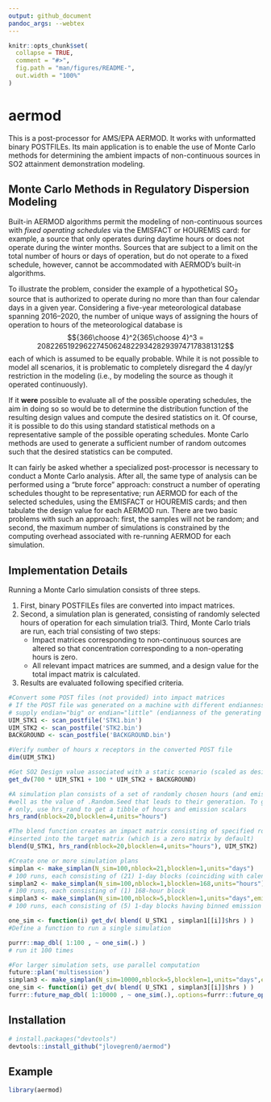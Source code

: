 ```yaml
---
output: github_document
pandoc_args: --webtex
---
```


<!-- README.md is generated from README.Rmd. Please edit that file -->

```r
knitr::opts_chunk$set(
  collapse = TRUE,
  comment = "#>",
  fig.path = "man/figures/README-",
  out.width = "100%"
)
```

# aermod

<!-- badges: start -->
<!-- badges: end -->

This is a post-processor for AMS/EPA AERMOD.  It works with unformatted binary POSTFILEs. Its main application is to enable the use of Monte Carlo methods for determining the ambient impacts of non-continuous sources in SO2 attainment demonstration modeling.

## Monte Carlo Methods in Regulatory Dispersion Modeling

Built-in AERMOD algorithms permit the modeling of non-continuous sources with *fixed operating schedules* via the EMISFACT or HOUREMIS card: for example, a source that only operates during daytime hours or does not operate during the winter months. Sources that are subject to a limit on the total number of hours or days of operation, but do not operate to a fixed schedule, however, cannot be accommodated with AERMOD's built-in algorithms.

To illustrate the problem, consider the example of a hypothetical SO~2~ source that is authorized to operate during no more than than four calendar days in a given year. Considering a five-year meteorological database spanning 2016--2020, the number of unique ways of assigning the hours of operation to hours of the meteorological database is $${366\choose 4}^2{365\choose 4}^3 = 208226519296227450624822934282939747178381312$$ each of which is assumed to be equally probable. While it is not possible to model all scenarios, it is problematic to completely disregard the 4 day/yr restriction in the modeling (i.e., by modeling the source as though it operated continuously).

If it **were** possible to evaluate all of the possible operating schedules, the aim in doing so so would be to determine the distribution function of the resulting design values and compute the desired statistics on it. Of course, it is possible to do this using standard statistical methods on a representative sample of the possible operating schedules. Monte Carlo methods are used to generate a sufficient number of random outcomes such that the desired statistics can be computed. 

It can fairly be asked whether a specialized post-processor is necessary to conduct a Monte Carlo analysis. After all, the same type of analysis can be performed using a "brute force" approach: construct a number of operating schedules thought to be representative; run AERMOD for each of the selected schedules, using the EMISFACT or HOUREMIS cards; and then tabulate the design value for each AERMOD run. There are two basic problems with such an approach: first, the samples will not be random; and second, the maximum number of simulations is constrained by the computing overhead associated with re-running AERMOD for each simulation. 

## Implementation Details

Running a Monte Carlo simulation consists of three steps. 

1. First, binary POSTFILEs files are converted into impact matrices. 
2. Second, a simulation plan is generated, consisting of randomly selected hours of operation for each simulation trial3. Third, Monte Carlo trials are run, each trial consisting of two steps:
    + Impact matrices corresponding to non-continuous sources are altered so that concentration corresponding to a non-operating hours is zero.
    + All relevant impact matrices are summed, and a design value for the total impact matrix is calculated.
4.  Results are evaluated following specified criteria.


``` r
#Convert some POST files (not provided) into impact matrices
# If the POST file was generated on a machine with different endianness than your own,
# supply endian="big" or endian="little" (endianness of the generating machine)
UIM_STK1 <- scan_postfile('STK1.bin')
UIM_STK2 <- scan_postfile('STK2.bin')
BACKGROUND <- scan_postfile('BACKGROUND.bin')

#Verify number of hours x receptors in the converted POST file
dim(UIM_STK1)

#Get SO2 Design value associated with a static scenario (scaled as desired)
get_dv(700 * UIM_STK1 + 100 * UIM_STK2 + BACKGROUND)

#A simulation plan consists of a set of randomly chosen hours (and emission rates, if desired), as
#well as the value of .Random.Seed that leads to their generation. To generate random hours
# only, use hrs_rand to get a tibble of hours and emission scalars
hrs_rand(nblock=20,blocklen=4,units="hours")

#The blend function creates an impact matrix consisting of specified rows from the source matrix
#inserted into the target matrix (which is a zero matrix by default)
blend(U_STK1, hrs_rand(nblock=20,blocklen=4,units="hours"), UIM_STK2)

#Create one or more simulation plans 
simplan <- make_simplan(N_sim=100,nblock=21,blocklen=1,units="days")
# 100 runs, each consisting of (21) 1-day blocks (coinciding with calendar days)
simplan2 <- make_simplan(N_sim=100,nblock=1,blocklen=168,units="hours")
# 100 runs, each consisting of (1) 168-hour block
simplan3 <- make_simplan(N_sim=100,nblock=5,blocklen=1,units="days",emis_scale=c(750,750,200,200,200))
# 100 runs, each consisting of (5) 1-day blocks having binned emission rates of 750 lb/hr (2 days) and 200 lb/hr (3 days)

one_sim <- function(i) get_dv( blend( U_STK1 , simplan1[[i]]$hrs ) )
#Define a function to run a single simulation

purrr::map_dbl( 1:100 , ~ one_sim(.) )
# run it 100 times

#For larger simulation sets, use parallel computation
future::plan('multisession')
simplan3 <- make_simplan(N_sim=10000,nblock=5,blocklen=1,units="days",emis_scale=c(750,750,200,200,200))
one_sim <- function(i) get_dv( blend( U_STK1 , simplan3[[i]]$hrs ) )
furrr::future_map_dbl( 1:10000 , ~ one_sim(.),.options=furrr::future_options(seed=TRUE) )
```

## Installation

``` r
# install.packages("devtools")
devtools::install_github("jlovegren0/aermod")
```
## Example

```r
library(aermod)
```

